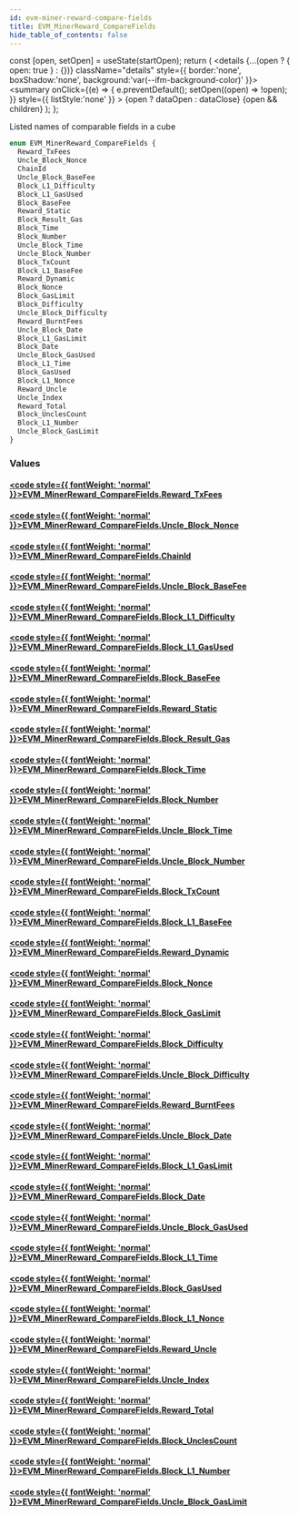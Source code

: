 ```yaml
---
id: evm-miner-reward-compare-fields
title: EVM_MinerReward_CompareFields
hide_table_of_contents: false
---
```







  const [open, setOpen] = useState(startOpen);
  return (
    <details {...(open ? { open: true } : {})} className="details" style={{ border:'none', boxShadow:'none', background:'var(--ifm-background-color)' }}>
      <summary
        onClick={(e) => {
          e.preventDefault();
          setOpen((open) => !open);
        }}
        style={{ listStyle:'none' }}
      >
      {open ? dataOpen : dataClose}
      </summary>
      {open && children}
    </details>
  );
};




Listed names of comparable fields in a cube


```graphql
enum EVM_MinerReward_CompareFields {
  Reward_TxFees
  Uncle_Block_Nonce
  ChainId
  Uncle_Block_BaseFee
  Block_L1_Difficulty
  Block_L1_GasUsed
  Block_BaseFee
  Reward_Static
  Block_Result_Gas
  Block_Time
  Block_Number
  Uncle_Block_Time
  Uncle_Block_Number
  Block_TxCount
  Block_L1_BaseFee
  Reward_Dynamic
  Block_Nonce
  Block_GasLimit
  Block_Difficulty
  Uncle_Block_Difficulty
  Reward_BurntFees
  Uncle_Block_Date
  Block_L1_GasLimit
  Block_Date
  Uncle_Block_GasUsed
  Block_L1_Time
  Block_GasUsed
  Block_L1_Nonce
  Reward_Uncle
  Uncle_Index
  Reward_Total
  Block_UnclesCount
  Block_L1_Number
  Uncle_Block_GasLimit
}
```




### Values

#### [<code style={{ fontWeight: 'normal' }}>EVM_MinerReward_CompareFields.<b>Reward_TxFees</b></code>](#) 
> 
> 

#### [<code style={{ fontWeight: 'normal' }}>EVM_MinerReward_CompareFields.<b>Uncle_Block_Nonce</b></code>](#) 
> 
> 

#### [<code style={{ fontWeight: 'normal' }}>EVM_MinerReward_CompareFields.<b>ChainId</b></code>](#) 
> 
> 

#### [<code style={{ fontWeight: 'normal' }}>EVM_MinerReward_CompareFields.<b>Uncle_Block_BaseFee</b></code>](#) 
> 
> 

#### [<code style={{ fontWeight: 'normal' }}>EVM_MinerReward_CompareFields.<b>Block_L1_Difficulty</b></code>](#) 
> 
> 

#### [<code style={{ fontWeight: 'normal' }}>EVM_MinerReward_CompareFields.<b>Block_L1_GasUsed</b></code>](#) 
> 
> 

#### [<code style={{ fontWeight: 'normal' }}>EVM_MinerReward_CompareFields.<b>Block_BaseFee</b></code>](#) 
> 
> 

#### [<code style={{ fontWeight: 'normal' }}>EVM_MinerReward_CompareFields.<b>Reward_Static</b></code>](#) 
> 
> 

#### [<code style={{ fontWeight: 'normal' }}>EVM_MinerReward_CompareFields.<b>Block_Result_Gas</b></code>](#) 
> 
> 

#### [<code style={{ fontWeight: 'normal' }}>EVM_MinerReward_CompareFields.<b>Block_Time</b></code>](#) 
> 
> 

#### [<code style={{ fontWeight: 'normal' }}>EVM_MinerReward_CompareFields.<b>Block_Number</b></code>](#) 
> 
> 

#### [<code style={{ fontWeight: 'normal' }}>EVM_MinerReward_CompareFields.<b>Uncle_Block_Time</b></code>](#) 
> 
> 

#### [<code style={{ fontWeight: 'normal' }}>EVM_MinerReward_CompareFields.<b>Uncle_Block_Number</b></code>](#) 
> 
> 

#### [<code style={{ fontWeight: 'normal' }}>EVM_MinerReward_CompareFields.<b>Block_TxCount</b></code>](#) 
> 
> 

#### [<code style={{ fontWeight: 'normal' }}>EVM_MinerReward_CompareFields.<b>Block_L1_BaseFee</b></code>](#) 
> 
> 

#### [<code style={{ fontWeight: 'normal' }}>EVM_MinerReward_CompareFields.<b>Reward_Dynamic</b></code>](#) 
> 
> 

#### [<code style={{ fontWeight: 'normal' }}>EVM_MinerReward_CompareFields.<b>Block_Nonce</b></code>](#) 
> 
> 

#### [<code style={{ fontWeight: 'normal' }}>EVM_MinerReward_CompareFields.<b>Block_GasLimit</b></code>](#) 
> 
> 

#### [<code style={{ fontWeight: 'normal' }}>EVM_MinerReward_CompareFields.<b>Block_Difficulty</b></code>](#) 
> 
> 

#### [<code style={{ fontWeight: 'normal' }}>EVM_MinerReward_CompareFields.<b>Uncle_Block_Difficulty</b></code>](#) 
> 
> 

#### [<code style={{ fontWeight: 'normal' }}>EVM_MinerReward_CompareFields.<b>Reward_BurntFees</b></code>](#) 
> 
> 

#### [<code style={{ fontWeight: 'normal' }}>EVM_MinerReward_CompareFields.<b>Uncle_Block_Date</b></code>](#) 
> 
> 

#### [<code style={{ fontWeight: 'normal' }}>EVM_MinerReward_CompareFields.<b>Block_L1_GasLimit</b></code>](#) 
> 
> 

#### [<code style={{ fontWeight: 'normal' }}>EVM_MinerReward_CompareFields.<b>Block_Date</b></code>](#) 
> 
> 

#### [<code style={{ fontWeight: 'normal' }}>EVM_MinerReward_CompareFields.<b>Uncle_Block_GasUsed</b></code>](#) 
> 
> 

#### [<code style={{ fontWeight: 'normal' }}>EVM_MinerReward_CompareFields.<b>Block_L1_Time</b></code>](#) 
> 
> 

#### [<code style={{ fontWeight: 'normal' }}>EVM_MinerReward_CompareFields.<b>Block_GasUsed</b></code>](#) 
> 
> 

#### [<code style={{ fontWeight: 'normal' }}>EVM_MinerReward_CompareFields.<b>Block_L1_Nonce</b></code>](#) 
> 
> 

#### [<code style={{ fontWeight: 'normal' }}>EVM_MinerReward_CompareFields.<b>Reward_Uncle</b></code>](#) 
> 
> 

#### [<code style={{ fontWeight: 'normal' }}>EVM_MinerReward_CompareFields.<b>Uncle_Index</b></code>](#) 
> 
> 

#### [<code style={{ fontWeight: 'normal' }}>EVM_MinerReward_CompareFields.<b>Reward_Total</b></code>](#) 
> 
> 

#### [<code style={{ fontWeight: 'normal' }}>EVM_MinerReward_CompareFields.<b>Block_UnclesCount</b></code>](#) 
> 
> 

#### [<code style={{ fontWeight: 'normal' }}>EVM_MinerReward_CompareFields.<b>Block_L1_Number</b></code>](#) 
> 
> 

#### [<code style={{ fontWeight: 'normal' }}>EVM_MinerReward_CompareFields.<b>Uncle_Block_GasLimit</b></code>](#) 
> 
> 



